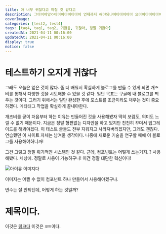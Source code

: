 ```yaml
---
title: 아 너무 귀찮다고 미칠 것 같다고
description: 그아아아앙ㅇ아아아아아아아아 언제까지 해야되냐아아아아아아 으아아아아아아아
coverImage: 
categories: [test2, test4]
tags: [tag4, tag1, tag2, 귀찮음, 귀찮아, 정말 귀찮아]
createdAt: 2021-04-11 00:16:00
updatedAt: 2021-04-11 00:16:00
display: true
notice: false
---
```


# 테스트하기 오지게 귀찮다
그래도 오늘은 얻은 것이 많다. 좀 더 배워서 확실하게 블로그를 만들 수 있게 되면 개츠비를 통해서 다양한 것을 시도해볼 수 있을 것 같다. 일단 목표는 구글에 내 블로그를 띄우는 것이다. 그러기 위해서는 일단 완성한 후에 포스트를 조금이라도 채우는 것이 중요하겠다. 메타태그 작업을 확실하게 끝내야한다.

개츠비를 굳이 처음부터 하는 이유는 만들어진 것을 사용해봤자 딱히 보람도, 의미도 느낄 수 없기 때문이다. 지금은 정말 형편없는 디자인을 하고 있지만 천천히 꾸며서 업그레이드를 해봐야겠다. 이 테스트 글들도 전부 지워지고 사라져버리겠지만, 그래도 괜찮다. 연습했던 이 사이트 자체는 남겨둘 생각이다. 나중에 새로운 기술을 연구할 때에 이 블로그를 사용해야하니까!

그건 그렇고 정말 획기적인 시스템인 것 같다. 근데, 컴포넌트는 어떻게 쓰는거지..? 사용해봤다. 세상에. 정말로 사용이 가능하구나! 이건 정말 대단한 혁신이다!

![아이유 이미지다](http://t3.gstatic.com/licensed-image?q=tbn:ANd9GcS-lrRUd1IHPGjT4Z7PZJh3BfB4deUXE_A95Syki1EFR1KHOnUrau0pSMD3SOuu)

이미지는 어쩔 수 없이 컴포넌트 하나 만들어서 사용해야겠구나.

변수는 잘 안되던데, 어떻게 하는 것일까?

# 제목이다.
이것은 [링크다](/)
이것은 `코드`이다.
